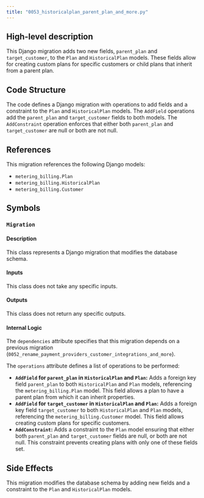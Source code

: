 ```yaml
---
title: "0053_historicalplan_parent_plan_and_more.py"
---
```


## High-level description
This Django migration adds two new fields, `parent_plan` and `target_customer`, to the `Plan` and `HistoricalPlan` models. These fields allow for creating custom plans for specific customers or child plans that inherit from a parent plan.

## Code Structure
The code defines a Django migration with operations to add fields and a constraint to the `Plan` and `HistoricalPlan` models. The `AddField` operations add the `parent_plan` and `target_customer` fields to both models. The `AddConstraint` operation enforces that either both `parent_plan` and `target_customer` are null or both are not null.

## References
This migration references the following Django models:

* `metering_billing.Plan`
* `metering_billing.HistoricalPlan`
* `metering_billing.Customer`

## Symbols

### `Migration`
#### Description
This class represents a Django migration that modifies the database schema.

#### Inputs
This class does not take any specific inputs.

#### Outputs
This class does not return any specific outputs.

#### Internal Logic
The `dependencies` attribute specifies that this migration depends on a previous migration (`0052_rename_payment_providers_customer_integrations_and_more`).

The `operations` attribute defines a list of operations to be performed:

* **`AddField` for `parent_plan` in `HistoricalPlan` and `Plan`:** Adds a foreign key field `parent_plan` to both `HistoricalPlan` and `Plan` models, referencing the `metering_billing.Plan` model. This field allows a plan to have a parent plan from which it can inherit properties.
* **`AddField` for `target_customer` in `HistoricalPlan` and `Plan`:** Adds a foreign key field `target_customer` to both `HistoricalPlan` and `Plan` models, referencing the `metering_billing.Customer` model. This field allows creating custom plans for specific customers.
* **`AddConstraint`:** Adds a constraint to the `Plan` model ensuring that either both `parent_plan` and `target_customer` fields are null, or both are not null. This constraint prevents creating plans with only one of these fields set.

## Side Effects
This migration modifies the database schema by adding new fields and a constraint to the `Plan` and `HistoricalPlan` models.
